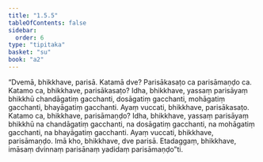 ```yaml
---
title: "1.5.5"
tableOfContents: false
sidebar:
  order: 6
type: "tipitaka"
basket: "su"
book: "a2"
---
```



<DynamicBreadcrumb />

<Division number="47" book="a2" bookNo="15" page="72">

<Paragraph number="114" book="a2">
“Dvemā, bhikkhave, parisā. Katamā dve? Parisākasaṭo ca parisāmaṇḍo ca. Katamo ca, bhikkhave, parisākasaṭo? Idha, bhikkhave, yassaṃ parisāyaṃ bhikkhū chandāgatiṃ gacchanti, dosāgatiṃ gacchanti, mohāgatiṃ gacchanti, bhayāgatiṃ gacchanti. Ayaṃ vuccati, bhikkhave, parisākasaṭo.
</Paragraph>

<Paragraph number="115" book="a2">
Katamo ca, bhikkhave, parisāmaṇḍo? Idha, bhikkhave, yassaṃ parisāyaṃ bhikkhū na chandāgatiṃ gacchanti, na dosāgatiṃ gacchanti, na mohāgatiṃ gacchanti, na bhayāgatiṃ gacchanti. Ayaṃ vuccati, bhikkhave, parisāmaṇḍo. Imā kho, bhikkhave, dve parisā. Etadaggaṃ, bhikkhave, imāsaṃ dvinnaṃ parisānaṃ yadidaṃ parisāmaṇḍo”ti.
</Paragraph>
</Division>